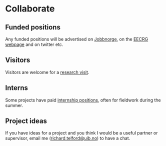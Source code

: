 # Collaborate

## Funded positions

Any funded positions will be advertised on [Jobbnorge](https://www.jobbnorge.no/search/en?OrderBy=Published&Period=All&employer=724#1), on the [EECRG webpage](https://www.uib.no/en/rg/EECRG) and on twitter etc.

## Visitors

Visitors are welcome for a [research visit](https://www.uib.no/en/rg/EECRG/56976/visiting-lab).

## Interns

Some projects have paid [internship positions](https://www.uib.no/en/rg/EECRG/131653/want-be-intern), often for fieldwork during the summer.

## Project ideas

If you have ideas for a project and you think I would be a useful partner or supervisor, email me ([richard.telford@uib.no](mailto:richard.telford@uib.no)) to have a chat.

